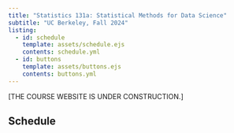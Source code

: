 ```yaml
---
title: "Statistics 131a: Statistical Methods for Data Science"
subtitle: "UC Berkeley, Fall 2024"
listing:
  - id: schedule
    template: assets/schedule.ejs
    contents: schedule.yml
  - id: buttons
    template: assets/buttons.ejs
    contents: buttons.yml
---
```


::: {#buttons}
:::

[THE COURSE WEBSITE IS UNDER CONSTRUCTION.]


<!-- ::: {.callout-note title="Welcome to Week 1 of Stat 131a"} -->
<!-- ::: -->

<!-- ::: {.callout-note title="Welcome to Week 2"} -->
<!-- Things are picking up now. -->
<!-- ::: -->

## Schedule

<!-- Here we use Quarto's EJS templating. -->

<!-- For a style similar to that of [Stat 20](https://stat20.berkeley.edu/fall-2024), modify `index.qmd` to point to `assets/{schedule-alt.ejs,buttons-alt.ejs}` and to `{schedule-alt.yml,buttons-alt.yml}` and `_quarto.yml` to point to `assets/styles-alt.scss`. -->

::: {#schedule}
:::

